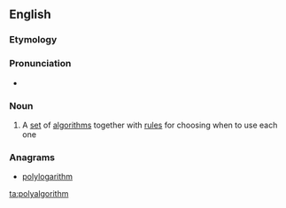 ==English==

===Etymology===
{{prefix|poly|algorithm|lang=en}}

===Pronunciation===
* {{audio|en-uk-polyalgorithm.ogg|Audio (UK)|lang=en}}

===Noun===
{{en-noun}}

# {{label|en|mathematics|computing}} A [[set]] of [[algorithm]]s together with [[rule]]s for choosing when to use each one

===Anagrams===
* [[polylogarithm#English|polylogarithm]]

[[ta:polyalgorithm]]